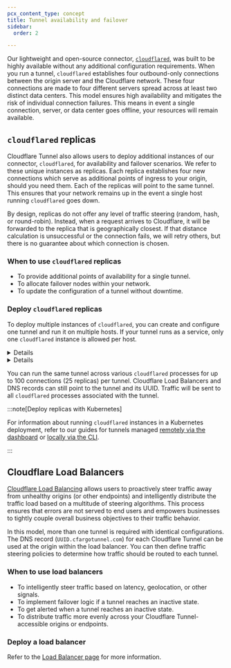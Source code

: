 ```yaml
---
pcx_content_type: concept
title: Tunnel availability and failover
sidebar:
  order: 2

---
```



Our lightweight and open-source connector, [`cloudflared`](https://github.com/cloudflare/cloudflared), was built to be highly available without any additional configuration requirements. When you run a tunnel, `cloudflared` establishes four outbound-only connections between the origin server and the Cloudflare network. These four connections are made to four different servers spread across at least two distinct data centers. This model ensures high availability and mitigates the risk of individual connection failures. This means in event a single connection, server, or data center goes offline, your resources will remain available.

## `cloudflared` replicas

Cloudflare Tunnel also allows users to deploy additional instances of our connector, `cloudflared`, for availability and failover scenarios. We refer to these unique instances as replicas. Each replica establishes four new connections which serve as additional points of ingress to your origin, should you need them. Each of the replicas will point to the same tunnel. This ensures that your network remains up in the event a single host running `cloudflared` goes down.

By design, replicas do not offer any level of traffic steering (random, hash, or round-robin). Instead, when a request arrives to Cloudflare, it will be forwarded to the replica that is geographically closest. If that distance calculation is unsuccessful or the connection fails, we will retry others, but there is no guarantee about which connection is chosen.

### When to use `cloudflared` replicas

* To provide additional points of availability for a single tunnel.
* To allocate failover nodes within your network.
* To update the configuration of a tunnel without downtime.

### Deploy `cloudflared` replicas

To deploy multiple instances of `cloudflared`, you can create and configure one tunnel and run it on multiple hosts. If your tunnel runs as a service, only one `cloudflared` instance is allowed per host.


<Details header="Via the dashboard">

1. To create a remotely-managed tunnel, follow the [dashboard setup guide](/cloudflare-one/connections/connect-networks/get-started/create-remote-tunnel/).
2. On the **Tunnels** page, select your newly created tunnel. The **Connectors** section shows all of the `cloudflared` instances for that tunnel.
3. Select **Configure**.
4. Select the operating system of the host where you want to deploy a replica.
5. Copy the installation command and run it on the host.

The new replica will appear on the **Connectors** list for the tunnel.


</Details>


<Details header="Via the command line">

1. To create a locally-managed tunnel, complete Steps 1 through 5 in the [CLI setup guide](/cloudflare-one/connections/connect-networks/get-started/create-local-tunnel/).

2. Next, run your newly created tunnel.

   ```sh
   $ cloudflared tunnel run <NAME>
   ```

   This will start a `cloudflared` instance and generate a unique `connector_id`.

3. In a separate window or on another host, run the same command again:

   ```sh
   $ cloudflared tunnel run <NAME>
   ```

   This will initialize another `cloudflared` instance and generate another `connector_id`.

4. Next, run `tunnel info` to show each `cloudflared` instance running your tunnel:

   ```sh
    $ cloudflared tunnel info <NAME>
   ```

This will output your tunnel UUID as well as two Connector IDs, one for each `cloudflared` process running your tunnel. With this command, you can also see that your tunnel is now being served by eight connections.


</Details>

You can run the same tunnel across various `cloudflared` processes for up to 100 connections (25 replicas) per tunnel. Cloudflare Load Balancers and DNS records can still point to the tunnel and its UUID. Traffic will be sent to all `cloudflared` processes associated with the tunnel.

:::note[Deploy replicas with Kubernetes]


For information about running `cloudflared` instances in a Kubernetes deployment, refer to our guides for tunnels managed [remotely via the dashboard](/cloudflare-one/connections/connect-networks/deploy-tunnels/deployment-guides/kubernetes/) or [locally via the CLI](/cloudflare-one/tutorials/many-cfd-one-tunnel/).


:::

## Cloudflare Load Balancers

[Cloudflare Load Balancing](/load-balancing/) allows users to proactively steer traffic away from unhealthy origins (or other <GlossaryTooltip term="endpoint" link="/glossary/?term=endpoint">endpoints</GlossaryTooltip>) and intelligently distribute the traffic load based on a multitude of steering algorithms. This process ensures that errors are not served to end users and empowers businesses to tightly couple overall business objectives to their traffic behavior.

In this model, more than one tunnel is required with identical configurations. The DNS record (`UUID.cfargotunnel.com`) for each Cloudflare Tunnel can be used at the origin within the load balancer. You can then define traffic steering policies to determine how traffic should be routed to each tunnel.

### When to use load balancers

* To intelligently steer traffic based on latency, geolocation, or other signals.
* To implement failover logic if a tunnel reaches an inactive state.
* To get alerted when a tunnel reaches an inactive state.
* To distribute traffic more evenly across your Cloudflare Tunnel-accessible origins or endpoints.

### Deploy a load balancer

Refer to the [Load Balancer page](/cloudflare-one/connections/connect-networks/routing-to-tunnel/lb/) for more information.
